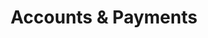 ---
title: "Accounts & Payments"
description: "How to select offers and shipping options when placing orders."
icon: "dollar-sign"
--- 